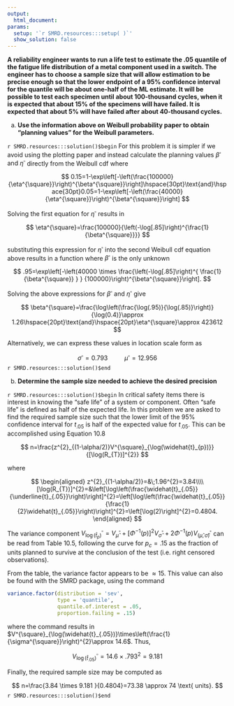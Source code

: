 ```yaml
---
output:
  html_document:
params:
  setup: '`r SMRD.resources:::setup( )`'
  show_solution: false
---
```


__A reliability engineer wants to run a life test to estimate the .05 quantile of the fatigue life distribution of a metal component used in a switch.  The engineer has to choose a sample size that will allow estimation to be precise enough so that the lower endpoint of a 95% confidence interval for the quantile will be about one-half of the ML estimate.  It will be possible to test each specimen until about 100-thousand cycles, when it is expected that about 15% of the specimens will have failed.  It is expected that about 5% will have failed after about 40-thousand cycles.__

a. __Use the information above on Weibull probability paper to obtain "planning values" for the Weibull parameters.__

`r SMRD.resources:::solution()$begin`
For this problem it is simpler if we avoid using the plotting paper and instead calculate the planning values $\beta^{\square} \text{ and } \eta^{\square}$  directly from the Weibull cdf where

$$
0.15=1-\exp\left[-\left(\frac{100000}{\eta^{\square}}\right)^{\beta^{\square}}\right]\hspace{30pt}\text{and}\hspace{30pt}0.05=1-\exp\left[-\left(\frac{40000}{\eta^{\square}}\right)^{\beta^{\square}}\right]
$$

Solving the first equation for $\eta^{\square}$ results in 

$$
\eta^{\square}=\frac{100000}{\left(-\log[.85]\right)^{\frac{1}{\beta^{\square}}}}
$$

substituting this expression for $\eta^{\square}$ into the second Weibull cdf equation above results in a function where
$\beta^{\square}$ is the only unknown

$$
.95=\exp\left[-\left(40000 \times \frac{\left(-\log[.85]\right)^{ \frac{1} {\beta^{\square}} } } {100000}\right)^{\beta^{\square}}\right].
$$

Solving the above expressions for $\beta^{\square}$ and $\eta^{\square}$ give

$$
\beta^{\square}=\frac{\log\left(\frac{\log(.95)}{\log(.85)}\right)}{\log(0.4)}\approx 1.26\hspace{20pt}\text{and}\hspace{20pt}\eta^{\square}\approx 423612
$$

Alternatively, we can express these values in location scale form as

$$
\sigma^{\square}=0.793\hspace{30pt}\mu^{\square}=12.956
$$
`r SMRD.resources:::solution()$end`

b. __Determine the sample size needed to achieve the desired precision__

`r SMRD.resources:::solution()$begin`
In critical safety items there is interest in knowing the "safe life" of a system or component. Often "safe life" is defined as half of the expected life.  In this problem we are asked to find the required sample size such that the lower limit of the $95\%$ confidence interval for $t_{.05}$ is half of the expected value for $t_{.05}.$  This can be accomplished using Equation 10.8

$$
n=\frac{z^{2}_{(1-\alpha/2)}V^{\square}_{\log(\widehat{t}_{p})}}{[\log(R_{T})]^{2}}
$$

where 

$$
\begin{aligned}
z^{2}_{(1-\alpha/2)}=&\;1.96^{2}=3.84\\\\
[\log(R_{T})]^{2}=&\left[\log\left(\frac{\widehat{t}_{.05}}{\underline{t}_{.05}}\right)\right]^{2}=\left[\log\left(\frac{\widehat{t}_{.05}}{\frac{1}{2}\widehat{t}_{.05}}\right)\right]^{2}=\left[\log(2)\right]^{2}=0.4804.
\end{aligned}
$$

The variance component $V^{\square}_{\log(\widehat{t}_{p})}=V^{\square}_{\widehat{\mu}}+[\Phi^{-1}(p)]^{2}V^{\square}_{\widehat{\sigma}}+2\Phi^{-1}(p)V^{\square}_{(\widehat{\mu},\widehat{\sigma})}$ can be read from Table 10.5, following the curve for $p_{c}=.15$ as the fraction   of units planned to survive at the conclusion of the test (i.e. right censored observations).

From the table, the variance factor appears to be $\approx 15$.  This value can also be found with the SMRD package, using the command

```r
variance.factor(distribution = 'sev',
                type = 'quantile',
                quantile.of.interest = .05, 
                proportion.failing = .15)
```

where the command results in $V^{\square}_{\log(\widehat{t}_{.05})}\times\left(\frac{1}{\sigma^{\square}}\right)^{2}\approx 14.6$.  Thus,

$$
V^{\square}_{\log(\widehat{t}_{.05})}=14.6\times.793^{2}=9.181
$$

Finally, the required sample size may be computed as

$$
n=\frac{3.84 \times 9.181 }{0.4804}=73.38 \approx 74 \text{ units}.
$$
`r SMRD.resources:::solution()$end`
